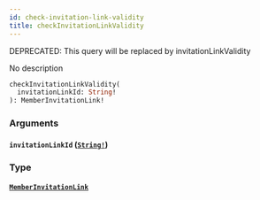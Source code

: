 ```yaml
---
id: check-invitation-link-validity
title: checkInvitationLinkValidity
---
```


<span class="badge badge--warning">DEPRECATED: This query will be replaced by invitationLinkValidity</span>

No description

```graphql
checkInvitationLinkValidity(
  invitationLinkId: String!
): MemberInvitationLink!

```

### Arguments

#### `invitationLinkId` ([`String!`](/docs/graphql/scalars/string))

### Type

#### [`MemberInvitationLink`](/docs/graphql/objects/member-invitation-link)
